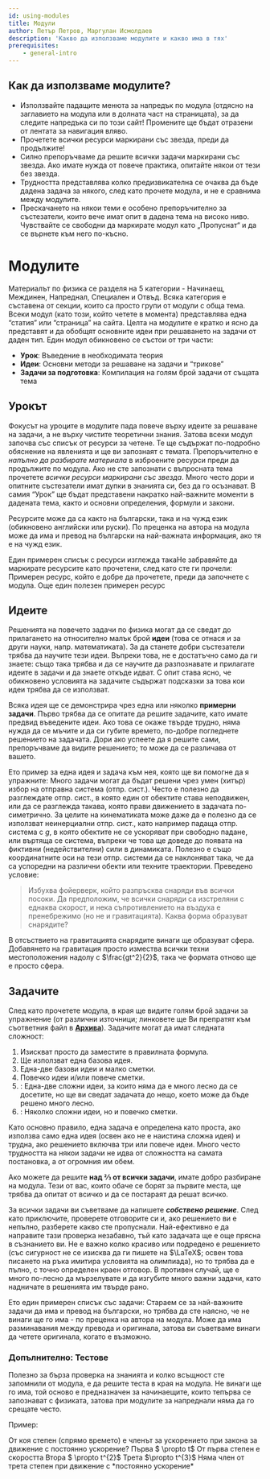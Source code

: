 ```yaml
---
id: using-modules
title: Модули
author: Петър Петров, Маргулан Исмолдаев
description: 'Какво да използваме модулите и какво има в тях'
prerequisites: 
    - general-intro
---
```


## Как да използваме модулите?

 - Използвайте падащите менюта за напредък по модула (отдясно на заглавието на модула или в долната част на страницата), за да следите напредъка си по този сайт! Промените ще бъдат отразени от лентата за навигация вляво.
 - Прочетете всички ресурси маркирани със звезда, преди да продължите!
 - Силно препоръчваме да решите всички задачи маркирани със звезда. Ако имате нужда от повече практика, опитайте някои от тези без звезда.
 - Трудността представлява колко предизвикателна се очаква да бъде дадена задача за някого, след като прочете модула, и не е сравнима между модулите.
 - Прескачането на някои теми е особено препоръчително за състезатели, които вече имат опит в дадена тема на високо ниво. Чувствайте се свободни да маркирате модул като „Пропуснат“ и да се върнете към него по-късно.


# Модулите

Материалът по физика се разделя на 5 категории - <TextTooltip content="Материал за 7-8 клас">Начинаещ</TextTooltip>, <TextTooltip content="Материал за 9-10 клас">Междинен</TextTooltip>, <TextTooltip content="Материал за 11-12 клас">Напреднал</TextTooltip>, <TextTooltip content="Материал за международни олимпиади">Специален</TextTooltip> и <TextTooltip content="Всичко което не пасва в другите категории. Основно е за любознателните, тъй като може да съдържа университетски материал, който да задълбочава разбирането на дадена тема">Отвъд</TextTooltip>. Всяка категория е съставена от секции, които са просто групи от модули с обща тема. Всеки модул (като този, който четете в момента) представлява една “статия” или “страница” на сайта. Целта на модулите е кратко и ясно да представят и да обобщят основните идеи при решаването на задачи от даден тип. Един модул обикновено се състои от три части:
 - **Урок**: Въведение в необходимата теория
 - **Идеи**: Основни методи за решаване на задачи и “трикове”
 - **Задачи за подготовка**: Компилация на голям брой задачи от същата тема

## Урокът

Фокусът на уроците в модулите пада повече върху идеите за решаване на задачи, а не върху чистите теоретични знания. Затова всеки модул започва със списък от ресурси за четене. Те ще съдържат по-подробно обяснение на явленията и ще ви запознаят с темата. Препоръчително е *напълно да разбирате материала* в изброените ресурси преди да продължите по модула. Ако не сте запознати с въпросната тема прочетете *всички ресурси маркирани със звезда*. Много често дори и опитните състезатели имат дупки в знанията си, без да го осъзнават. В самия “Урок” ще бъдат представени накратко най-важните моменти в дадената тема, както и основни определения, формули и закони.

<Info title="Преводи на ресурсите">
Ресурсите може да са както на български, така и на чужд език (обикновено английски или руски). По преценка на автора на модула може да има и превод на български на най-важната информация, ако тя е на чужд език.
</Info>

Един примерен списък с ресурси изглежда така<Asterisk>Не забравяйте да маркирате ресурсите като прочетени, след като сте ги прочели</Asterisk>:
<Resources>
	<Resource
		source="Wang, Ricardo - Competitive Physics Mechanics and Waves"
		title="Dimensional Analysis"
		url="https://olympiads-xyz-bg.vercel.app/archive/physics/%D0%9A%D0%BD%D0%B8%D0%B3%D0%B8/%D0%A3%D1%87%D0%B5%D0%B1%D0%BD%D0%B8%D1%86%D0%B8/Syllabus/Textbooks/Wang,%20Ricardo%20-%20Competitive%20Physics%20Mechanics%20and%20Waves.pdf#page=16"
		starred
	>
		Примерен ресурс, който е добре да прочетете, преди да започнете с модула.
	</Resource>
	<Resource
		source="Japan Olympiad Book"
		title="7.1. Some Hints for Experiments"
		url="https://olympiads-xyz-bg.vercel.app/archive/physics/%D0%9A%D0%BD%D0%B8%D0%B3%D0%B8/%D0%A3%D1%87%D0%B5%D0%B1%D0%BD%D0%B8%D1%86%D0%B8/Syllabus/Textbooks/Japan%20Olympiad%20Book.pdf#page=290"
	>
		Още един полезен примерен ресурс
	</Resource>
</Resources>

## Идеите

Решенията на повечето задачи по физика могат да се сведат до прилагането на относително малък брой **идеи** (това се отнася и за други науки, напр. математиката). За да станете добри състезатели трябва да научите тези идеи. Въпреки това, не е достатъчно само да ги знаете: също така трябва и да се научите да разпознавате и прилагате идеите в задачи и да знаете откъде идват. С опит става ясно, че обикновено условията на задачите съдържат подсказки за това кои идеи трябва да се използват.

Всяка идея ще се демонстрира чрез една или няколко **примерни задачи**. Първо трябва да се опитате да решите задачите, като имате предвид въведените идеи. Ако това се окаже твърде трудно, няма нужда да се мъчите и да си губите времето, по-добре погледнете решението на задачата. Дори ако успеете да я решите сами, препоръчваме да видите решението; то може да се различава от вашето.

Ето пример за една идея и задача към нея, която ще ви помогне да я упражните:
<Optional title="Примерна идея">
Много задачи могат да бъдат решени чрез умен (хитър) избор на отправна система (отпр. сист.). Често е полезно да разглеждате отпр. сист., в която един от обектите става неподвижен, или да се разглежда такава, която прави движението в задачата по-симетрично. За целите на кинематиката може даже да е полезно да се използват неинерциални отпр. сист., като например падаща отпр. система с $g$, в която обектите не се ускоряват при свободно падане, или въртяща се система, въпреки че това ще доведе до появата на фиктивни (недействителни) сили в динамиката. Полезно е също координатните оси на тези отпр. системи да се наклоняват така, че да са успоредни на различни обекти или техните траектории.
</Optional>
<FocusProblem problem="focusProblem"/>
Преведено условие:
> Избухва фойерверк, който разпръсква снаряди във всички посоки. Да предположим, че всички снаряди са изстреляни с еднаква скорост, и нека съпротивлението на въздуха е пренебрежимо (но не и гравитацията). Каква форма образуват снарядите?

<Spoiler title="Решение">
В отсъствието на гравитацията снарядите винаги ще образуват сфера. Добавянето на гравитация просто измества всички техни местоположения надолу с $\frac{gt^2}{2}$, така че формата отново ще е просто сфера.
</Spoiler>


## Задачите

След като прочетете модула, в края ще видите голям брой задачи за упражнение (от различни източници; линковете ще Ви препратят към съответния файл в [**Архива**](/archive)). Задачите могат да имат следната сложност:
1. <DifficultyBox difficulty='Very Easy'/> Изискват просто да заместите в правилната формула.
2. <DifficultyBox difficulty='Easy'/> Ще използват една базова идея.
3. <DifficultyBox difficulty='Normal'/> Една-две базови идеи и малко сметки.
4. <DifficultyBox difficulty='Hard'/> Повечко идеи и/или повече сметки.
5. <DifficultyBox difficulty='Very Hard'/>: Една-две сложни идеи, за които няма да е много лесно да се досетите, но ще ви сведат задачата до нещо, което може да бъде решено много лесно.
6. <DifficultyBox difficulty='Insane'/>: Няколко сложни идеи, но и повечко сметки.

Като основно правило, една задача е определена като проста, ако използва само една идея (освен ако не е наистина сложна идея) и трудна, ако решението включва три или повече идеи. Много често трудността на някои задачи не идва от сложността на самата постановка, а от огромния им обем.

Ако можете да решите **над ⅔ от всички задачи**, имате добро разбиране на модула. Тези от вас, които обаче се борят за първите места, ще трябва да опитат от всичко и да се постараят да решат всичко.

За всички задачи ви съветваме да напишете ***собствено решение***. След като приключите, проверете отговорите си и, ако решението ви е непълно, разберете какво сте пропуснали. Най-ефективно е да направите тази проверка незабавно, тъй като задачата ще е още прясна в съзнанието ви. Не е важно колко красиво или подредено е решението (със сигурност не се изисква да ги пишете на $\LaTeX$; освен това писането на ръка имитира условията на олимпиада), но то трябва да е пълно, с точно определен краен отговор. В противен случай, ще е много по-лесно да мързелувате и да изгубите много важни задачи, като надничате в решенията им твърде рано.

Ето един примерен списък със задачи:
<Info title="Преводи на задачите">
Стараем се за най-важните задачи да има и превод на български, но трябва да сте наясно, че не винаги ще го има - по преценка на автора на модула. Може да има разминавания между превода и оригинала, затова ви съветваме винаги да четете оригинала, когато е възможно.
</Info>

<Problems problems="example-problems"/>

### Допълнително: Тестове

Полезно за бърза проверка на знанията и колко всъщност сте запомнили от модула, е да решите теста в края на модула. Не винаги ще го има, той осново е предназначен за начинаещите, които тепърва се запознават с физиката, затова при модулите за напреднали няма да го срещате често.

Пример:

<Quiz>
  <Quiz.Question>
    От коя степен (спрямо времето) е членът за ускорението при закона за движение с постоянно ускорение?
    <Quiz.Answer>
      Първа $ \propto t$
      <Quiz.Explanation>
        От първа степен е скоростта
      </Quiz.Explanation>
    </Quiz.Answer>
    <Quiz.Answer correct>
      Втора $ \propto t^{2}$
    </Quiz.Answer>
    <Quiz.Answer>
      Трета $\propto t^{3}$
      <Quiz.Explanation>
        Няма член от трета степен при движение с *постоянно ускорение*
      </Quiz.Explanation>
    </Quiz.Answer>
  </Quiz.Question>
</Quiz>



